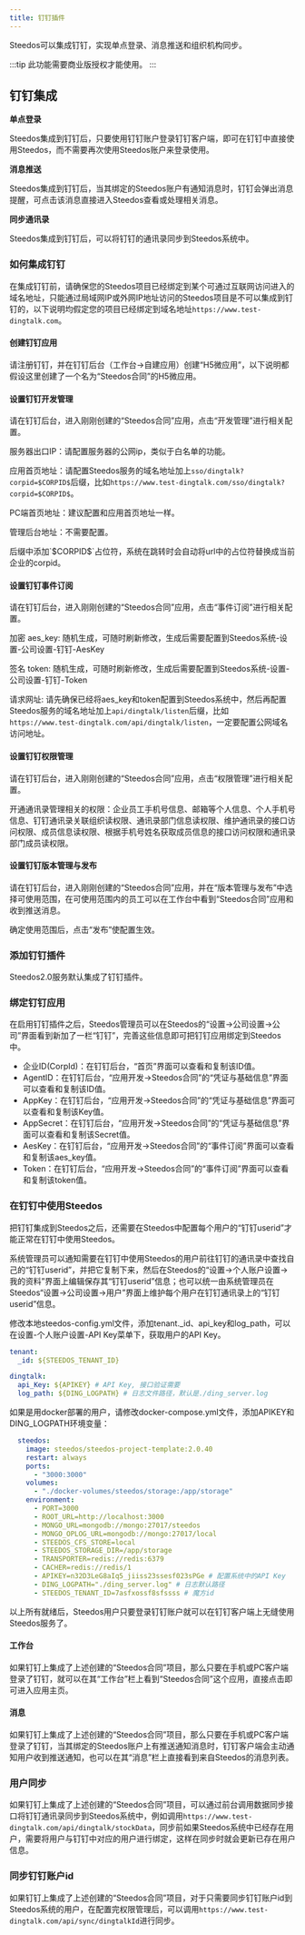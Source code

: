 ```yaml
---
title: 钉钉插件
---
```


Steedos可以集成钉钉，实现单点登录、消息推送和组织机构同步。

:::tip
此功能需要商业版授权才能使用。
:::

## 钉钉集成



**单点登录**

Steedos集成到钉钉后，只要使用钉钉账户登录钉钉客户端，即可在钉钉中直接使用Steedos，而不需要再次使用Steedos账户来登录使用。


**消息推送**

Steedos集成到钉钉后，当其绑定的Steedos账户有通知消息时，钉钉会弹出消息提醒，可点击该消息直接进入Steedos查看或处理相关消息。


**同步通讯录**

Steedos集成到钉钉后，可以将钉钉的通讯录同步到Steedos系统中。


### 如何集成钉钉

在集成钉钉前，请确保您的Steedos项目已经绑定到某个可通过互联网访问进入的域名地址，只能通过局域网IP或外网IP地址访问的Steedos项目是不可以集成到钉钉的，以下说明均假定您的项目已经绑定到域名地址`https://www.test-dingtalk.com`。

#### 创建钉钉应用

请注册钉钉，并在钉钉后台（工作台->自建应用）创建“H5微应用”，以下说明都假设这里创建了一个名为“Steedos合同”的H5微应用。

#### 设置钉钉开发管理

请在钉钉后台，进入刚刚创建的“Steedos合同”应用，点击“开发管理”进行相关配置。

服务器出口IP：请配置服务器的公网ip，类似于白名单的功能。

应用首页地址：请配置Steedos服务的域名地址加上`sso/dingtalk?corpid=$CORPID$`后缀，比如`https://www.test-dingtalk.com/sso/dingtalk?corpid=$CORPID$`。

PC端首页地址：建议配置和应用首页地址一样。

管理后台地址：不需要配置。


<alert type="info">
后缀中添加`$CORPID$`占位符，系统在跳转时会自动将url中的占位符替换成当前企业的corpid。

</alert>

#### 设置钉钉事件订阅

请在钉钉后台，进入刚刚创建的“Steedos合同”应用，点击“事件订阅”进行相关配置。

加密 aes_key: 随机生成，可随时刷新修改，生成后需要配置到Steedos系统-设置-公司设置-钉钉-AesKey

签名 token: 随机生成，可随时刷新修改，生成后需要配置到Steedos系统-设置-公司设置-钉钉-Token

请求网址: 请先确保已经将aes_key和token配置到Steedos系统中，然后再配置Steedos服务的域名地址加上`api/dingtalk/listen`后缀，比如`https://www.test-dingtalk.com/api/dingtalk/listen`，一定要配置公网域名访问地址。

#### 设置钉钉权限管理

请在钉钉后台，进入刚刚创建的“Steedos合同”应用，点击“权限管理”进行相关配置。

开通通讯录管理相关的权限：企业员工手机号信息、邮箱等个人信息、个人手机号信息、钉钉通讯录关联组织读权限、通讯录部门信息读权限、维护通讯录的接口访问权限、成员信息读权限、根据手机号姓名获取成员信息的接口访问权限和通讯录部门成员读权限。

#### 设置钉钉版本管理与发布

请在钉钉后台，进入刚刚创建的“Steedos合同”应用，并在“版本管理与发布”中选择可使用范围，在可使用范围内的员工可以在工作台中看到“Steedos合同”应用和收到推送消息。

确定使用范围后，点击“发布”使配置生效。

### 添加钉钉插件

Steedos2.0服务默认集成了钉钉插件。


### 绑定钉钉应用

在启用钉钉插件之后，Steedos管理员可以在Steedos的“设置->公司设置->公司”界面看到新加了一栏“钉钉”，完善这些信息即可把钉钉应用绑定到Steedos中。

* 企业ID(CorpId)：在钉钉后台，“首页”界面可以查看和复制该ID值。
* AgentID：在钉钉后台，“应用开发->Steedos合同”的“凭证与基础信息”界面可以查看和复制该ID值。
* AppKey：在钉钉后台，“应用开发->Steedos合同”的“凭证与基础信息”界面可以查看和复制该Key值。
* AppSecret：在钉钉后台，“应用开发->Steedos合同”的“凭证与基础信息”界面可以查看和复制该Secret值。
* AesKey：在钉钉后台，“应用开发->Steedos合同”的“事件订阅”界面可以查看和复制该aes_key值。
* Token：在钉钉后台，“应用开发->Steedos合同”的“事件订阅”界面可以查看和复制该token值。

### 在钉钉中使用Steedos

把钉钉集成到Steedos之后，还需要在Steedos中配置每个用户的“钉钉userid”才能正常在钉钉中使用Steedos。

系统管理员可以通知需要在钉钉中使用Steedos的用户前往钉钉的通讯录中查找自己的“钉钉userid”，并把它复制下来，然后在Steedos的“设置->个人账户设置->我的资料”界面上编辑保存其“钉钉userid”信息；也可以统一由系统管理员在Steedos“设置->公司设置->用户”界面上维护每个用户在钉钉通讯录上的“钉钉userid”信息。

修改本地steedos-config.yml文件，添加tenant._id、api_key和log_path，可以在设置-个人账户设置-API Key菜单下，获取用户的API Key。

```yaml
tenant:
  _id: ${STEEDOS_TENANT_ID}

dingtalk:
  api_Key: ${APIKEY} # API Key, 接口验证需要
  log_path: ${DING_LOGPATH} # 日志文件路径，默认是./ding_server.log
```

如果是用docker部署的用户，请修改docker-compose.yml文件，添加APIKEY和DING_LOGPATH环境变量：

```yaml
  steedos:
    image: steedos/steedos-project-template:2.0.40
    restart: always
    ports:
      - "3000:3000"
    volumes:
      - "./docker-volumes/steedos/storage:/app/storage"
    environment:
      - PORT=3000
      - ROOT_URL=http://localhost:3000
      - MONGO_URL=mongodb://mongo:27017/steedos
      - MONGO_OPLOG_URL=mongodb://mongo:27017/local
      - STEEDOS_CFS_STORE=local
      - STEEDOS_STORAGE_DIR=/app/storage
      - TRANSPORTER=redis://redis:6379
      - CACHER=redis://redis/1
      - APIKEY=n32D3LeG8aIq5_jiiss23ssesf023sPGe # 配置系统中的API Key
      - DING_LOGPATH="./ding_server.log" # 日志默认路径
      - STEEDOS_TENANT_ID=7asfxossf8sfssss # 魔方id
```

以上所有就绪后，Steedos用户只要登录钉钉账户就可以在钉钉客户端上无缝使用Steedos服务了。

#### 工作台

如果钉钉上集成了上述创建的“Steedos合同”项目，那么只要在手机或PC客户端登录了钉钉，就可以在其“工作台”栏上看到“Steedos合同”这个应用，直接点击即可进入应用主页。

#### 消息

如果钉钉上集成了上述创建的“Steedos合同”项目，那么只要在手机或PC客户端登录了钉钉，当其绑定的Steedos账户上有推送通知消息时，钉钉客户端会主动通知用户收到推送通知，也可以在其“消息”栏上直接看到来自Steedos的消息列表。

### 用户同步

如果钉钉上集成了上述创建的“Steedos合同”项目，可以通过前台调用数据同步接口将钉钉通讯录同步到Steedos系统中，例如调用`https://www.test-dingtalk.com/api/dingtalk/stockData`，同步前如果Steedos系统中已经存在用户，需要将用户与钉钉中对应的用户进行绑定，这样在同步时就会更新已存在用户信息。

### 同步钉钉账户id

如果钉钉上集成了上述创建的“Steedos合同”项目，对于只需要同步钉钉账户id到Steedos系统的用户，在配置完权限管理后，可以调用`https://www.test-dingtalk.com/api/sync/dingtalkId`进行同步。




